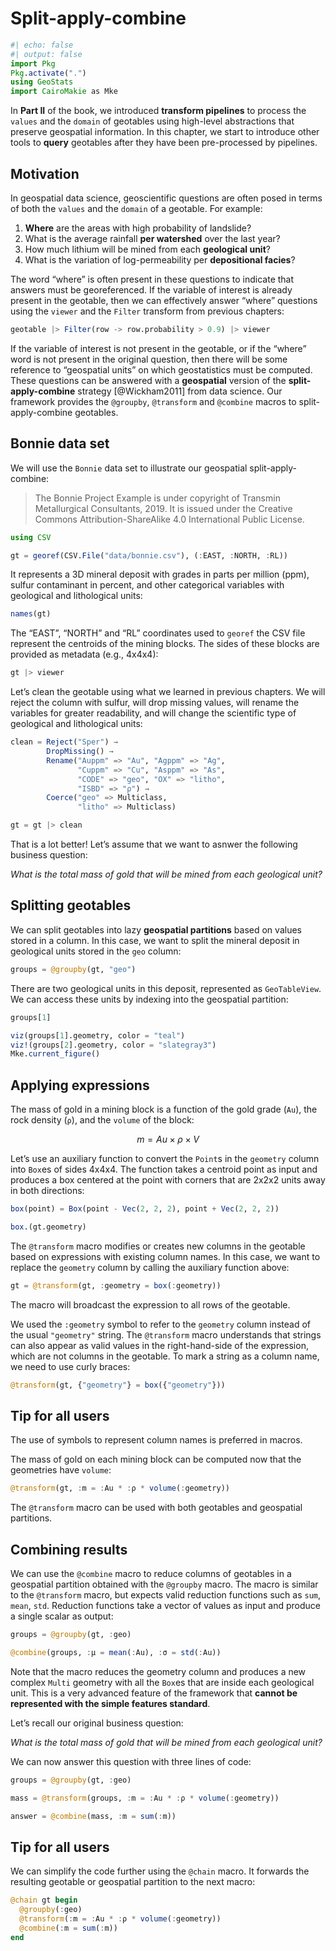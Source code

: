 # Split-apply-combine

```julia
#| echo: false
#| output: false
import Pkg
Pkg.activate(".")
using GeoStats
import CairoMakie as Mke
```

In **Part II** of the book, we introduced **transform pipelines** to
process the `values` and the `domain` of geotables using high-level
abstractions that preserve geospatial information. In this chapter, we
start to introduce other tools to **query** geotables after they have been
pre-processed by pipelines.

## Motivation

In geospatial data science, geoscientific questions are often posed in
terms of both the `values` and the `domain` of a geotable. For example:

1. **Where** are the areas with high probability of landslide?
2. What is the average rainfall **per watershed** over the last year?
3. How much lithium will be mined from each **geological unit**?
4. What is the variation of log-permeability per **depositional facies**?

The word "where" is often present in these questions to indicate that
answers must be georeferenced. If the variable of interest is already
present in the geotable, then we can effectively answer "where" questions
using the `viewer` and the `Filter` transform from previous chapters:

```julia
geotable |> Filter(row -> row.probability > 0.9) |> viewer
```

If the variable of interest is not present in the geotable, or if the
"where" word is not present in the original question, then there will
be some reference to "geospatial units" on which geostatistics must be
computed. These questions can be answered with a **geospatial** version
of the **split-apply-combine** strategy [@Wickham2011] from data science.
Our framework provides the `@groupby`, `@transform` and `@combine` macros
to split-apply-combine geotables.

## Bonnie data set

We will use the `Bonnie` data set to illustrate our geospatial split-apply-combine:

> The Bonnie Project Example is under copyright of Transmin Metallurgical Consultants, 2019.
> It is issued under the Creative Commons Attribution-ShareAlike 4.0 International Public License.

```julia
using CSV

gt = georef(CSV.File("data/bonnie.csv"), (:EAST, :NORTH, :RL))
```

It represents a 3D mineral deposit with grades in parts per million (ppm),
sulfur contaminant in percent, and other categorical variables with geological
and lithological units:

```julia
names(gt)
```

The "EAST", "NORTH" and "RL" coordinates used to `georef` the CSV file
represent the centroids of the mining blocks. The sides of these blocks
are provided as metadata (e.g., 4x4x4):

```julia
gt |> viewer
```

Let's clean the geotable using what we learned in previous chapters.
We will reject the column with sulfur, will drop missing values, will
rename the variables for greater readability, and will change the
scientific type of geological and lithological units:

```julia
clean = Reject("Sper") →
        DropMissing() →
        Rename("Auppm" => "Au", "Agppm" => "Ag",
               "Cuppm" => "Cu", "Asppm" => "As",
               "CODE" => "geo", "OX" => "litho",
               "ISBD" => "ρ") →
        Coerce("geo" => Multiclass,
               "litho" => Multiclass)

gt = gt |> clean
```

That is a lot better! Let's assume that we want to asnwer the following
business question:

*What is the total mass of gold that will be mined from each geological unit?*

## Splitting geotables

We can split geotables into lazy **geospatial partitions** based on values stored
in a column. In this case, we want to split the mineral deposit in geological units
stored in the `geo` column:

```julia
groups = @groupby(gt, "geo")
```

There are two geological units in this deposit, represented as `GeoTableView`. We
can access these units by indexing into the geospatial partition:


```julia
groups[1]
```

```julia
viz(groups[1].geometry, color = "teal")
viz!(groups[2].geometry, color = "slategray3")
Mke.current_figure()
```

## Applying expressions

The mass of gold in a mining block is a function of the gold grade (`Au`), the rock
density (`ρ`), and the `volume` of the block:

$$
m = Au \times \rho \times V
$$

Let's use an auxiliary function to convert the `Point`s in the `geometry` column into
`Box`es of sides 4x4x4. The function takes a centroid point as input and produces a
box centered at the point with corners that are 2x2x2 units away in both directions:

```julia
box(point) = Box(point - Vec(2, 2, 2), point + Vec(2, 2, 2))
```

```julia
box.(gt.geometry)
```

The `@transform` macro modifies or creates new columns in the geotable based on
expressions with existing column names. In this case, we want to replace the
`geometry` column by calling the auxiliary function above:

```julia
gt = @transform(gt, :geometry = box(:geometry))
```

The macro will broadcast the expression to all rows of the geotable.

::: {.callout-note}

We used the `:geometry` symbol to refer to the `geometry` column instead of the usual
`"geometry"` string. The `@transform` macro understands that strings can also appear
as valid values in the right-hand-side of the expression, which are not columns in the
geotable. To mark a string as a column name, we need to use curly braces:

```julia
@transform(gt, {"geometry"} = box({"geometry"}))
```

:::

::: {.callout-note}

## Tip for all users

The use of symbols to represent column names is preferred in macros.

:::

The mass of gold on each mining block can be computed now that the geometries have `volume`:

```julia
@transform(gt, :m = :Au * :ρ * volume(:geometry))
```

::: {.callout-note}

The `@transform` macro can be used with both geotables and geospatial partitions.

:::

## Combining results

We can use the `@combine` macro to reduce columns of geotables in a geospatial partition
obtained with the `@groupby` macro. The macro is similar to the `@transform` macro,
but expects valid reduction functions such as `sum`, `mean`, `std`. Reduction functions
take a vector of values as input and produce a single scalar as output:

```julia
groups = @groupby(gt, :geo)

@combine(groups, :μ = mean(:Au), :σ = std(:Au))
```

Note that the macro reduces the geometry column and produces a new complex `Multi`
geometry with all the `Box`es that are inside each geological unit. This is a very
advanced feature of the framework that
**cannot be represented with the simple features standard**.

Let's recall our original business question:

*What is the total mass of gold that will be mined from each geological unit?*

We can now answer this question with three lines of code:

```julia
groups = @groupby(gt, :geo)

mass = @transform(groups, :m = :Au * :ρ * volume(:geometry))

answer = @combine(mass, :m = sum(:m))
```

::: {.callout-note}

## Tip for all users

We can simplify the code further using the `@chain` macro. It forwards the
resulting geotable or geospatial partition to the next macro:

```julia
@chain gt begin
  @groupby(:geo)
  @transform(:m = :Au * :ρ * volume(:geometry))
  @combine(:m = sum(:m))
end
```

:::
